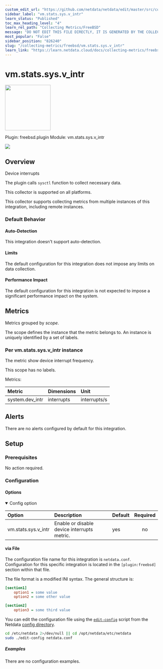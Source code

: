 ```yaml
---
custom_edit_url: "https://github.com/netdata/netdata/edit/master/src/collectors/freebsd.plugin/metadata.yaml"
sidebar_label: "vm.stats.sys.v_intr"
learn_status: "Published"
toc_max_heading_level: "4"
learn_rel_path: "Collecting Metrics/FreeBSD"
message: "DO NOT EDIT THIS FILE DIRECTLY, IT IS GENERATED BY THE COLLECTOR'S metadata.yaml FILE"
most_popular: "False"
sidebar_position: "826240"
slug: "/collecting-metrics/freebsd/vm.stats.sys.v_intr"
learn_link: "https://learn.netdata.cloud/docs/collecting-metrics/freebsd/vm.stats.sys.v_intr"
---
```



# vm.stats.sys.v_intr


<img src="https://netdata.cloud/img/freebsd.svg" width="150"/>


Plugin: freebsd.plugin
Module: vm.stats.sys.v_intr

<img src="https://img.shields.io/badge/maintained%20by-Netdata-%2300ab44" />

## Overview

Device interrupts

The plugin calls `sysctl` function to collect necessary data.

This collector is supported on all platforms.

This collector supports collecting metrics from multiple instances of this integration, including remote instances.


### Default Behavior

#### Auto-Detection

This integration doesn't support auto-detection.

#### Limits

The default configuration for this integration does not impose any limits on data collection.

#### Performance Impact

The default configuration for this integration is not expected to impose a significant performance impact on the system.


## Metrics

Metrics grouped by *scope*.

The scope defines the instance that the metric belongs to. An instance is uniquely identified by a set of labels.



### Per vm.stats.sys.v_intr instance

The metric show device interrupt frequency.

This scope has no labels.

Metrics:

| Metric | Dimensions | Unit |
|:------|:----------|:----|
| system.dev_intr | interrupts | interrupts/s |



## Alerts

There are no alerts configured by default for this integration.


## Setup


### Prerequisites

No action required.

### Configuration

#### Options



<details open>
<summary>Config option</summary>



| Option | Description | Default | Required |
|:-----|:------------|:--------|:---------:|
| vm.stats.sys.v_intr | Enable or disable device interrupts metric. | yes | no |


</details>



#### via File

The configuration file name for this integration is `netdata.conf`.
Configuration for this specific integration is located in the `[plugin:freebsd]` section within that file.

The file format is a modified INI syntax. The general structure is:

```ini
[section1]
    option1 = some value
    option2 = some other value

[section2]
    option3 = some third value
```
You can edit the configuration file using the [`edit-config`](/docs/netdata-agent/configuration#edit-a-configuration-file-using-edit-config) script from the
Netdata [config directory](/docs/netdata-agent/configuration#the-netdata-config-directory).

```bash
cd /etc/netdata 2>/dev/null || cd /opt/netdata/etc/netdata
sudo ./edit-config netdata.conf
```

##### Examples
There are no configuration examples.


